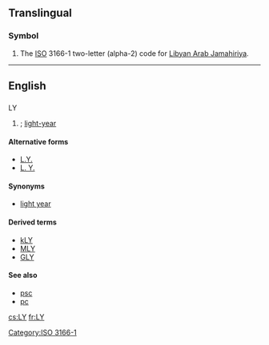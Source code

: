 {{also|ly|-ly|.ly}}
==Translingual==

===Symbol===
{{head|mul|symbol}}

# The [[ISO]] 3166-1 two-letter (alpha-2) code for [[Libyan Arab Jamahiriya]].

[[Category:ISO 3166-1]]

----

==English==

==={{abbreviation-old|en}}===
; LY

# {{astronomy}} {{alternative spelling of|lang=en|ly}} ; [[light-year]]

====Alternative forms====
* [[L.Y.]]
* [[L. Y.]]

====Synonyms====
* [[light year]]

====Derived terms====
* [[kLY]]
* [[MLY]]
* [[GLY]]

====See also====
* [[psc]]
* [[pc]]

[[cs:LY]]
[[fr:LY]]